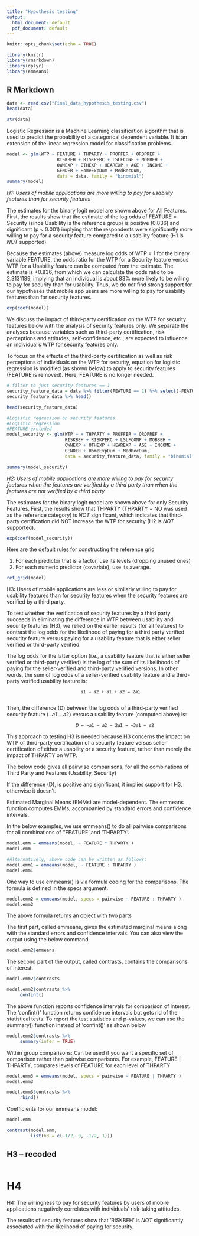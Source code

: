```yaml
---
title: "Hypothesis testing"
output:
  html_document: default
  pdf_document: default
---
```


```r
knitr::opts_chunk$set(echo = TRUE)
```

```r
library(knitr)
library(rmarkdown)
library(dplyr)
library(emmeans)
```


## R Markdown


```r
data <- read.csv("Final_data_hypothesis_testing.csv")
head(data)
```


```r
str(data)
```

Logistic Regression is a Machine Learning classification algorithm that is used to predict the probability of a categorical dependent variable. It is an extension of the linear regression model for classification problems.

```r
model <- glm(WTP ~ FEATURE + THPARTY + PROFFER + ORDPREF + 
                   RISKBEH + RISKPERC + LSLFCONF + MOBBEH + 
                   OWNEXP + OTHEXP + HEAREXP + AGE + INCOME + 
                   GENDER + HomeExpDum + MedRecDum, 
                   data = data, family = "binomial")
summary(model)
```
*H1: Users of mobile applications are more willing to pay for usability features than for security features*

The estimates for the binary logit model are shown above for All Features. First, the results show that the estimate of the log odds of FEATURE = Security (since Usability is the reference group) is positive (0.836) and significant (p < 0.001) implying that the respondents were significantly more willing to pay for a security feature compared to a usability feature (H1 is *NOT* supported).

Because the estimates (above) measure log odds of WTP = 1 for the binary variable FEATURE, the odds ratio for the WTP for a Security feature versus WTP for a Usability feature can be computed from the estimate. The estimate is +0.836, from which we can calculate the odds ratio to be 2.3131189, implying that an individual is about 83% more likely to be willing to pay for security than for usability. Thus, we do *not* find strong support for our hypotheses that mobile app users are more willing to pay for usability features than for security features.


```r
exp(coef(model))
```
We discuss the impact of third-party certification on the WTP for security features below with the analysis of security features only. We separate the analyses because variables such as third-party certification, risk perceptions and attitudes, self-confidence, etc., are expected to influence an individual’s WTP for security features only.

To focus on the effects of the third-party certification as well as risk perceptions of individuals on the WTP for security, equation for logistic regression is modified (as shown below) to apply to security features (FEATURE is removed). Here, FEATURE is no longer needed.

```r
# filter to just security features == 1
security_feature_data = data %>% filter(FEATURE == 1) %>% select(-FEATURE)
security_feature_data %>% head()

head(security_feature_data)
```


```r
#Logistic regression on security features
#Logistic regression
#FEATURE excluded
model_security <- glm(WTP ~ + THPARTY + PROFFER + ORDPREF + 
                      RISKBEH + RISKPERC + LSLFCONF + MOBBEH + 
                      OWNEXP + OTHEXP + HEAREXP + AGE + INCOME + 
                      GENDER + HomeExpDum + MedRecDum, 
                      data = security_feature_data, family = "binomial")
``` 



```r
summary(model_security)
```
*H2: Users of mobile applications are more willing to pay for security features when the features are verified by a third party than when the features are not verified by a third party* 

The estimates for the binary logit model are shown above for only Security Features. First, the results show that THPARTY (THPARTY = NO was used as the reference category) is *NOT* significant, which indicates that third-party certification did NOT increase the WTP for security (H2 is *NOT* supported).

```r
exp(coef(model_security))
```
Here are the default rules for constructing the reference grid

1. For each predictor that is a factor, use its levels (dropping unused ones)
2. For each numeric predictor (covariate), use its average.

```r
ref_grid(model)
```


H3: Users of mobile applications are less or similarly willing to pay for usability features than for security features when the security features are verified by a third party.

To test whether the verification of security features by a third party succeeds in eliminating the difference in WTP between usability and security features (H3), we relied on the earlier results (for all features) to contrast the log odds for the likelihood of paying for a third party verified security feature versus paying for a usability feature that is either seller verified or third-party verified.

The log odds for the latter option (i.e., a usability feature that is either seller verified or third-party verified) is the log of the sum of its likelihoods of paying for the seller-verified and third-party verified versions. In other words, the sum of log odds of a seller-verified usability feature and a third-party verified usability feature is:

                                𝑎1 − 𝑎2 + 𝑎1 + 𝑎2 = 2𝑎1
                                
Then, the difference (D) between the log odds of a third-party verified security feature (−𝑎1 − 𝑎2) versus a usability feature (computed above) is:

                              𝐷 = −𝑎1 − 𝑎2 − 2𝑎1 = −3𝑎1 − 𝑎2

This approach to testing H3 is needed because H3 concerns the impact on WTP of third-party certification of a security feature versus seller certification of either a usability or a security feature, rather than merely the impact of THPARTY on WTP.

The below code gives all pairwise comparisons, for all the combinations of Third Party and Features (Usability, Security)

If the difference (D), is positive and significant, it implies support for H3, otherwise it doesn't.

Estimated Marginal Means (EMMs) are model-dependent. The emmeans function computes EMMs, accompanied by standard errors and confidence intervals. 

In the below examples, we use emmeans() to do all pairwise comparisons for all combinations of ''FEATURE' and 'THPARTY'.

```r
model.emm = emmeans(model, ~ FEATURE * THPARTY )
model.emm
```

```r
#Alternatively, above code can be written as follows:
model.emm1 = emmeans(model, ~ FEATURE : THPARTY )
model.emm1
```

One way to use emmeans() is via formula coding for the comparisons. The formula is defined in the specs argument.

```r
model.emm2 = emmeans(model, specs = pairwise ~ FEATURE : THPARTY )
model.emm2
```
The above formula returns an object with two parts

The first part, called emmeans, gives the estimated marginal means along with the standard errors and confidence intervals. You can also view the output using the below command

```r
model.emm2$emmeans
```
The second part of the output, called contrasts, contains the comparisons of interest.

```r
model.emm2$contrasts
```
```r
model.emm2$contrasts %>%
     confint()
```
The above function reports confidence intervals for comparison of interest. The 'confint()' function returns confidence intervals but gets rid of the statistical tests. 
To report the test statistics and p-values, we can use the summary() function instead of 'confint()' as shown below

```r
model.emm2$contrasts %>%
     summary(infer = TRUE)
```

Within group comparisons: Can be used if you want a specific set of comparison rather than pairwise comparisons.
For example, FEATURE | THPARTY, compares levels of FEATURE for each level of THPARTY

```r
model.emm3 = emmeans(model, specs = pairwise ~ FEATURE | THPARTY )
model.emm3
```

```r
model.emm3$contrasts %>%
     rbind()
```

Coefficients for our emmeans model:
```r
model.emm
```


```r
contrast(model.emm,
         list(h3 = c(-1/2, 0, -1/2, 1)))
```
## H3 -- recoded

```r


```



# H4


H4: The willingness to pay for security features by users of mobile applications negatively correlates with individuals' risk-taking attitudes.

The results of security features show that 'RISKBEH' is *NOT* significantly associated with the likelihood of paying for security.

